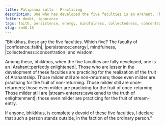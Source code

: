 ```yaml
---
title: Paṭipanna sutta - Practicing
description: One who has developed the five faculties is an Arahant. Those who are lesser in the development of these faculties are practicing for the realization of the fruit of Arahantship.
fetter: doubt, ignorance
tags: faith, persistence, energy, mindfulness, collectedness, concentration, wisdom, sn, sn48
slug: sn48.18
---
```


“Bhikkhus, these are the five faculties. Which five? The faculty of |confidence::faith|, |persistence::energy|, mindfulness, |collectedness::concentration| and wisdom.

Among these, bhikkhus, when the five faculties are fully developed, one is an |Arahant::perfectly enlightened|. Those who are lesser in the development of these faculties are practicing for the realization of the fruit of Arahantship. Those milder still are non-returners; those even milder are practicing for the fruit of non-returning. Those milder still are once-returners; those even milder are practicing for the fruit of once-returning. Those milder still are |stream-enterers::awakened to the truth of enlightenment|; those even milder are practicing for the fruit of stream-entry.

If anyone, bhikkhus, is completely devoid of these five faculties, I declare that such a person stands outside, in the faction of the ordinary person.”